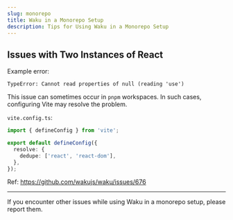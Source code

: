 ```yaml
---
slug: monorepo
title: Waku in a Monorepo Setup
description: Tips for Using Waku in a Monorepo Setup
---
```


## Issues with Two Instances of React

Example error:

```
TypeError: Cannot read properties of null (reading 'use')
```

This issue can sometimes occur in `pnpm` workspaces. In such cases, configuring Vite may resolve the problem.

`vite.config.ts`:

```ts
import { defineConfig } from 'vite';

export default defineConfig({
  resolve: {
    dedupe: ['react', 'react-dom'],
  },
});
```

Ref: https://github.com/wakujs/waku/issues/676

---

If you encounter other issues while using Waku in a monorepo setup, please report them.
